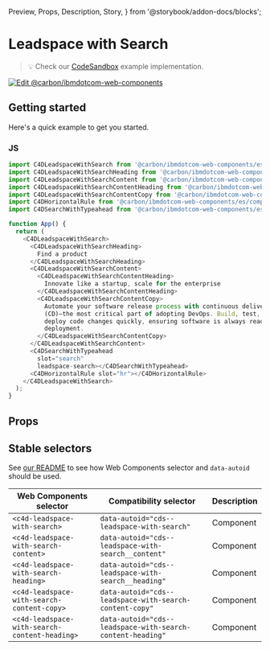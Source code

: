   Preview,
  Props,
  Description,
  Story,
} from '@storybook/addon-docs/blocks';

# Leadspace with Search

> 💡 Check our
> [CodeSandbox](https://stackblitz.com/github/carbon-design-system/carbon-for-ibm-dotcom/tree/main/packages/web-components/examples/codesandbox/components-react/leadspace-with-search)
> example implementation.

[![Edit @carbon/ibmdotcom-web-components](https://codesandbox.io/static/img/play-codesandbox.svg)](https://stackblitz.com/github/carbon-design-system/carbon-for-ibm-dotcom/tree/main/packages/web-components/examples/codesandbox/components-react/leadspace-with-search)

## Getting started

Here's a quick example to get you started.

### JS

```javascript
import C4DLeadspaceWithSearch from '@carbon/ibmdotcom-web-components/es/components-react/leadspace-with-search/leadspace-with-search.js';
import C4DLeadspaceWithSearchHeading from '@carbon/ibmdotcom-web-components/es/components-react/leadspace-with-search/leadspace-with-search-heading';
import C4DLeadspaceWithSearchContent from '@carbon/ibmdotcom-web-components/es/components-react/leadspace-with-search/leadspace-with-search-content';
import C4DLeadspaceWithSearchContentHeading from '@carbon/ibmdotcom-web-components/es/components-react/leadspace-with-search/leadspace-with-search-content-heading';
import C4DLeadspaceWithSearchContentCopy from '@carbon/ibmdotcom-web-components/es/components-react/leadspace-with-search/leadspace-with-search-content-copy';
import C4DHorizontalRule from '@carbon/ibmdotcom-web-components/es/components-react/horizontal-rule/horizontal-rule';
import C4DSearchWithTypeahead from '@carbon/ibmdotcom-web-components/es/components-react/search-with-typeahead/search-with-typeahead';

function App() {
  return (
    <C4DLeadspaceWithSearch>
      <C4DLeadspaceWithSearchHeading>
        Find a product
      </C4DLeadspaceWithSearchHeading>
      <C4DLeadspaceWithSearchContent>
        <C4DLeadspaceWithSearchContentHeading>
          Innovate like a startup, scale for the enterprise
        </C4DLeadspaceWithSearchContentHeading>
        <C4DLeadspaceWithSearchContentCopy>
          Automate your software release process with continuous delivery
          (CD)—the most critical part of adopting DevOps. Build, test, and
          deploy code changes quickly, ensuring software is always ready for
          deployment.
        </C4DLeadspaceWithSearchContentCopy>
      </C4DLeadspaceWithSearchContent>
      <C4DSearchWithTypeahead
        slot="search"
        leadspace-search></C4DSearchWithTypeahead>
      <C4DHorizontalRule slot="hr"></C4DHorizontalRule>
    </C4DLeadspaceWithSearch>
  );
}
```

## Props

<Props of={PropTypesRef} />

## Stable selectors

See
[our README](https://github.com/carbon-design-system/carbon-for-ibm-dotcom/tree/main/packages/web-components#stable-selectors-for-analytics-and-integratione2e-testing-in-web-components)
to see how Web Components selector and `data-autoid` should be used.

| Web Components selector                       | Compatibility selector                                     | Description |
| --------------------------------------------- | ---------------------------------------------------------- | ----------- |
| `<c4d-leadspace-with-search>`                 | `data-autoid="cds--leadspace-with-search"`                 | Component   |
| `<c4d-leadspace-with-search-content>`         | `data-autoid="cds--leadspace-with-search__content"`        | Component   |
| `<c4d-leadspace-with-search-heading>`         | `data-autoid="cds--leadspace-with-search__heading"`        | Component   |
| `<c4d-leadspace-with-search-content-copy>`    | `data-autoid="cds--leadspace-with-search-content-copy"`    | Component   |
| `<c4d-leadspace-with-search-content-heading>` | `data-autoid="cds--leadspace-with-search-content-heading"` | Component   |

<Description markdown={contributing} />
